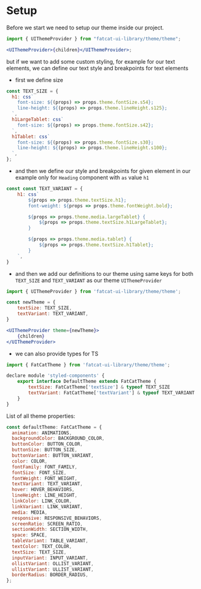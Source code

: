 
<Meta title="Setup/Setup" />

# Setup

Before we start we need to setup our theme inside our project.

```jsx
import { UIThemeProvider } from "fatcat-ui-library/theme/theme";

<UIThemeProvider>{children}</UIThemeProvider>;
```

but if we want to add some custom styling, for example for our text elements,
we can define our text style and breakpoints for text elements

- first we define size

```jsx
const TEXT_SIZE = {
  h1: css`
    font-size: ${(props) => props.theme.fontSize.s54};
    line-height: ${(props) => props.theme.lineHeight.s125};
  `,
  h1LargeTablet: css`
    font-size: ${(props) => props.theme.fontSize.s42};
  `,
  h1Tablet: css`
    font-size: ${(props) => props.theme.fontSize.s30};
    line-height: ${(props) => props.theme.lineHeight.s100};
  `,
};
```

- and then we define our style and breakpoints for given element in our example only for `Heading` component with `as` value `h1`

```jsx
const const TEXT_VARIANT = {
	h1: css`
		${props => props.theme.textSize.h1};
		font-weight: ${props => props.theme.fontWeight.bold};

		${props => props.theme.media.largeTablet} {
			${props => props.theme.textSize.h1LargeTablet};
		}

		${props => props.theme.media.tablet} {
			${props => props.theme.textSize.h1Tablet};
		}
	`,
}
```

- and then we add our definitions to our theme using same keys for both `TEXT_SIZE` and `TEXT_VARIANT` as our theme `UIThemeProvider`

```jsx
import { UIThemeProvider } from 'fatcat-ui-library/theme/theme';

const newTheme = {
	textSize: TEXT_SIZE,
	textVariant: TEXT_VARIANT,
}

<UIThemeProvider theme={newTheme}>
	{children}
</UIThemeProvider>
```

- we can also provide types for TS

```jsx
import { FatCatTheme } from 'fatcat-ui-library/theme/theme';

declare module 'styled-components' {
	export interface DefaultTheme extends FatCatTheme {
		textSize: FatCatTheme['textSize'] & typeof TEXT_SIZE
		textVariant: FatCatTheme['textVariant'] & typeof TEXT_VARIANT
	}
}
```

List of all theme properties:

```jsx
const defaultTheme: FatCatTheme = {
  animation: ANIMATIONS,
  backgroundColor: BACKGROUND_COLOR,
  buttonColor: BUTTON_COLOR,
  buttonSize: BUTTON_SIZE,
  buttonVariant: BUTTON_VARIANT,
  color: COLOR,
  fontFamily: FONT_FAMILY,
  fontSize: FONT_SIZE,
  fontWeight: FONT_WEIGHT,
  textVariant: TEXT_VARIANT,
  hover: HOVER_BEHAVIORS,
  lineHeight: LINE_HEIGHT,
  linkColor: LINK_COLOR,
  linkVariant: LINK_VARIANT,
  media: MEDIA,
  responsive: RESPONSIVE_BEHAVIORS,
  screenRatio: SCREEN_RATIO,
  sectionWidth: SECTION_WIDTH,
  space: SPACE,
  tableVariant: TABLE_VARIANT,
  textColor: TEXT_COLOR,
  textSize: TEXT_SIZE,
  inputVariant: INPUT_VARIANT,
  ollistVariant: OLLIST_VARIANT,
  ullistVariant: ULLIST_VARIANT,
  borderRadius: BORDER_RADIUS,
};
```
